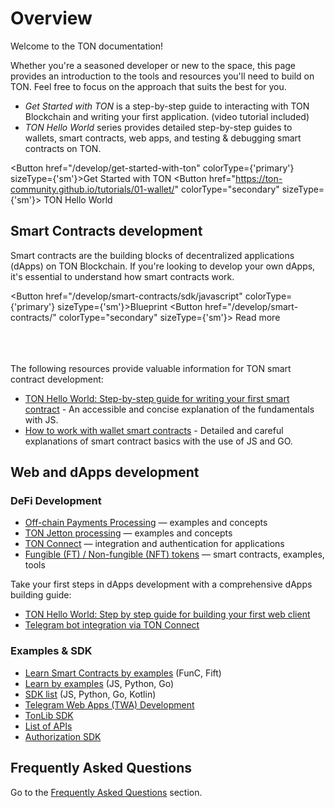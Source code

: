 
# Overview

Welcome to the TON documentation!

Whether you're a seasoned developer or new to the space, this page provides an introduction to the tools and resources you'll need to build on TON. Feel free to focus on the approach that suits the best for you.

- _Get Started with TON_ is a step-by-step guide to interacting with TON Blockchain and writing your first application. (video tutorial included)
- _TON Hello World_ series provides detailed step-by-step guides to wallets, smart contracts, web apps, and testing & debugging smart contracts on TON.

<Button href="/develop/get-started-with-ton" colorType={'primary'} sizeType={'sm'}>Get Started with TON</Button>
<Button href="https://ton-community.github.io/tutorials/01-wallet/"
        colorType="secondary" sizeType={'sm'}>
  TON Hello World
</Button>


[//]: # (- [TON Hello World part 1: Step by step guide for working with your first TON wallet]&#40;https://ton-community.github.io/tutorials/01-wallet/&#41;)

[//]: # (- [TON Onboarding Challenge: Mine your first Soulbound NFT on TON]&#40;/develop/get-started-with-ton&#41;)

## Smart Contracts development

Smart contracts are the building blocks of decentralized applications (dApps) on TON Blockchain. If you're looking to develop your own dApps, it's essential to understand how smart contracts work.

<Button href="/develop/smart-contracts/sdk/javascript" colorType={'primary'} sizeType={'sm'}>Blueprint</Button>
<Button href="/develop/smart-contracts/"
        colorType="secondary" sizeType={'sm'}>
  Read more
</Button>
<br></br><br></br>


The following resources provide valuable information for TON smart contract development:

* [TON Hello World: Step-by-step guide for writing your first smart contract](https://ton-community.github.io/tutorials/02-contract/) - An accessible and concise explanation of the fundamentals with JS.
* [How to work with wallet smart contracts](/develop/smart-contracts/tutorials/wallet) - Detailed and careful explanations of smart contract basics with the use of JS and GO.


## Web and dApps development

### DeFi Development

* [Off-chain Payments Processing](/develop/dapps/asset-processing) — examples and concepts
* [TON Jetton processing](/develop/dapps/asset-processing/jettons) — examples and concepts
* [TON Connect](/develop/dapps/ton-connect/) — integration and authentication for applications
* [Fungible (FT) / Non-fungible (NFT) tokens](/develop/dapps/defi/tokens) — smart contracts, examples, tools

Take your first steps in dApps development with a comprehensive dApps building guide:

- [TON Hello World: Step by step guide for building your first web client](https://ton-community.github.io/tutorials/03-client/)
- [Telegram bot integration via TON Connect](/develop/dapps/ton-connect/tg-bot-integration)


### Examples & SDK

* [Learn Smart Contracts by examples](/develop/smart-contracts/examples) (FunC, Fift)
* [Learn by examples](/develop/dapps/#examples) (JS, Python, Go)
* [SDK list](/develop/dapps/#most-popular-sdk) (JS, Python, Go, Kotlin)
* [Telegram Web Apps (TWA) Development](/develop/dapps/#telegram-webapps-twa)
* [TonLib SDK](/develop/dapps/#tonlib-sdk)
* [List of APIs](/develop/dapps/#apis)
* [Authorization SDK](/develop/dapps/#authorization-sdk)

## Frequently Asked Questions

Go to the [Frequently Asked Questions](/develop/howto/faq) section.